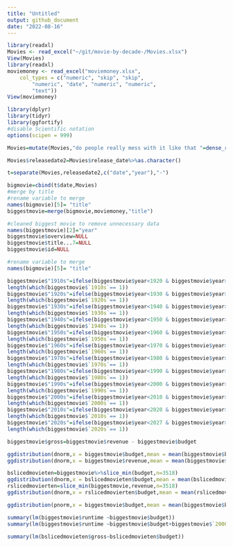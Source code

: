 ```yaml
---
title: "Untitled"
output: github_document
date: "2022-08-16"
---
```


```r
library(readxl)
Movies <- read_excel("~/git/movie-by-decade-/Movies.xlsx")
View(Movies)
library(readxl)
moviemoney <- read_excel("moviemoney.xlsx", 
    col_types = c("numeric", "skip", "skip", 
        "numeric", "date", "numeric", "numeric", 
        "text"))
View(moviemoney)
```

```r
library(dplyr)
library(tidyr)
library(ggfortify)
#disable Scientific notation 
options(scipen = 999)
```


```r
Movies=mutate(Movies,"do people really mess with it like that "=dense_rank(vote_average))
```


```r
Movies$releasedate2=Movies$release_date%>%as.character()
```


```r
t=separate(Movies,releasedate2,c("date","year"),"-")
```
```r
bigmovie=cbind(t$date,Movies)
#merge by title 
#rename variable to merge 
names(bigmovie)[5]= "title"
biggestmovie=merge(bigmovie,moviemoney,"title")

```
```r
#cleaned biggest movie to remove unnecessary data
names(biggestmovie)[2]="year"
biggestmovie$overview=NULL
biggestmovie$title...7=NULL
biggestmovie$id=NULL

#rename variable to merge 
names(bigmovie)[5]= "title"
```


```r

biggestmovie$"1910s"=ifelse(biggestmovie$year<1920 & biggestmovie$year>=1910,1,0)
length(which(biggestmovie$`1910s`== 1))
biggestmovie$"1920s"=ifelse(biggestmovie$year<1930 & biggestmovie$year>=1920,1,0)
length(which(biggestmovie$`1920s`== 1))
biggestmovie$"1930s"=ifelse(biggestmovie$year<1940 & biggestmovie$year>=1930,1,0)
length(which(biggestmovie$`1930s`== 1))
biggestmovie$"1940s"=ifelse(biggestmovie$year<1950 & biggestmovie$year>=1940,1,0)
length(which(biggestmovie$`1940s`== 1))
biggestmovie$"1950s"=ifelse(biggestmovie$year<1960 & biggestmovie$year>=1950,1,0)
length(which(biggestmovie$`1950s`== 1))
biggestmovie$"1960s"=ifelse(biggestmovie$year<1970 & biggestmovie$year>=1960,0,0)
length(which(biggestmovie$`1960s`== 1))
biggestmovie$"1970s"=ifelse(biggestmovie$year<1980 & biggestmovie$year>=1970,1,0)
length(which(biggestmovie$`1970s`== 1))
biggestmovie$"1980s"=ifelse(biggestmovie$year<1990 & biggestmovie$year>=1980,1,0)
length(which(biggestmovie$`1980s`== 1))
biggestmovie$"1990s"=ifelse(biggestmovie$year<2000 & biggestmovie$year>=1990,1,0)
length(which(biggestmovie$`1990s`== 1))
biggestmovie$"2000s"=ifelse(biggestmovie$year<2010 & biggestmovie$year>=2000,1,0)
length(which(biggestmovie$`2000s`== 1))
biggestmovie$"2010s"=ifelse(biggestmovie$year<2020 & biggestmovie$year>=2010,1,0)
length(which(biggestmovie$`2010s`== 1))
biggestmovie$"2020s"=ifelse(biggestmovie$year<2027 & biggestmovie$year>=2020,1,0)
length(which(biggestmovie$`2020s`== 1))

```
```r
biggestmovie$gross=biggestmovie$revenue - biggestmovie$budget
```

```r
ggdistribution(dnorm,x = biggestmovie$budget,mean = mean(biggestmovie$budget),sd = sd(biggestmovie$budget))
ggdistribution(dnorm,x = biggestmovie$revenue,mean = mean(biggestmovie$revenue),sd = sd(biggestmovie$revenue))
```

```r

bslicedmovieten=biggestmovie%>%slice_min(budget,n=3518)
ggdistribution(dnorm,x = bslicedmovieten$budget,mean = mean(bslicedmovieten$budget),sd = sd(bslicedmovieten$budget))
rslicedmovierten=slice_min(biggestmovie,revenue,n=3518)
ggdistribution(dnorm,x = rslicedmovierten$budget,mean = mean(rslicedmovierten$budget),sd = sd(rslicedmovierten$budget))
```


```r
ggdistribution(pnorm,x = biggestmovie$budget,mean = mean(biggestmovie$budget),sd = sd(biggestmovie$budget))


```
```r
summary(lm(biggestmovie$runtime ~biggestmovie$budget))
summary(lm(biggestmovie$runtime ~biggestmovie$budget+biggestmovie$`2000s`))
```
```r
summary(lm(bslicedmovieten$gross~bslicedmovieten$budget))
```



